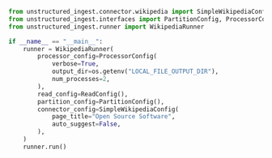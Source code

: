 ```python Python
from unstructured_ingest.connector.wikipedia import SimpleWikipediaConfig
from unstructured_ingest.interfaces import PartitionConfig, ProcessorConfig, ReadConfig
from unstructured_ingest.runner import WikipediaRunner

if __name__ == "__main__":
    runner = WikipediaRunner(
        processor_config=ProcessorConfig(
            verbose=True,
            output_dir=os.getenv("LOCAL_FILE_OUTPUT_DIR"),
            num_processes=2,
        ),
        read_config=ReadConfig(),
        partition_config=PartitionConfig(),
        connector_config=SimpleWikipediaConfig(
            page_title="Open Source Software",
            auto_suggest=False,
        ),
    )
    runner.run()
```
